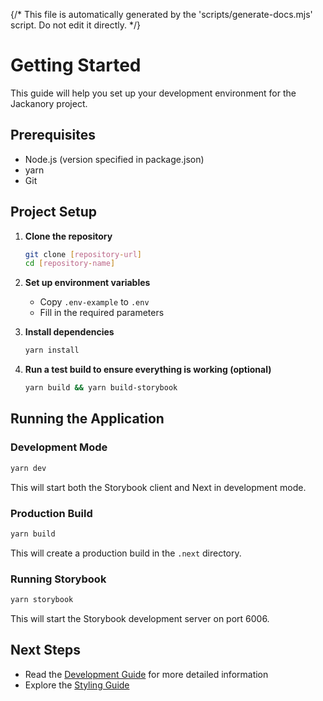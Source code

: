 {/* This file is automatically generated by the 'scripts/generate-docs.mjs' script. Do not edit it directly. */}

<Meta title="Getting Started" />

# Getting Started

This guide will help you set up your development environment for the Jackanory project.

## Prerequisites

- Node.js (version specified in package.json)
- yarn
- Git

## Project Setup

1. **Clone the repository**

   ```bash
   git clone [repository-url]
   cd [repository-name]
   ```

2. **Set up environment variables**
   - Copy `.env-example` to `.env`
   - Fill in the required parameters

3. **Install dependencies**

   ```bash
   yarn install
   ```

4. **Run a test build to ensure everything is working (optional)**

   ```bash
   yarn build && yarn build-storybook
   ```

## Running the Application

### Development Mode

```bash
yarn dev
```

This will start both the Storybook client and Next in development mode.

### Production Build

```bash
yarn build
```

This will create a production build in the `.next` directory.

### Running Storybook

```bash
yarn storybook
```

This will start the Storybook development server on port 6006.

## Next Steps

- Read the [Development Guide](/docs/documentation-development-guide--docs) for more detailed information
- Explore the [Styling Guide](/docs/documentation-styling-guide--docs)

